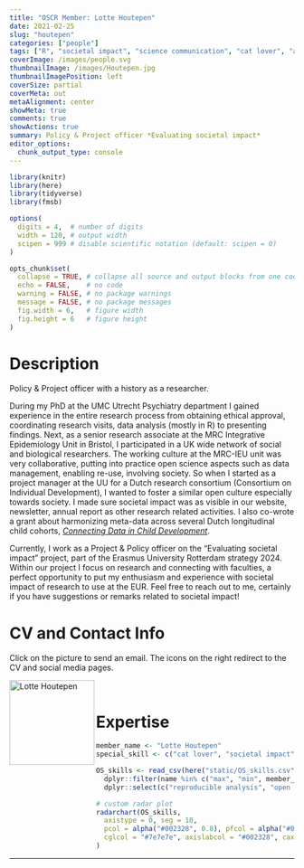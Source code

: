 ```yaml
---
title: "OSCR Member: Lotte Houtepen"
date: 2021-02-25
slug: "houtepen"
categories: ["people"]
tags: ["R", "societal impact", "science communication", "cat lover", "academic-affairs"] # top 3 categories + unique + school
coverImage: /images/people.svg
thumbnailImage: /images/Houtepen.jpg
thumbnailImagePosition: left
coverSize: partial
coverMeta: out
metaAlignment: center
showMeta: true
comments: true
showActions: true
summary: Policy & Project officer *Evaluating societal impact*
editor_options: 
  chunk_output_type: console
---
```


```r

library(knitr)
library(here)
library(tidyverse)
library(fmsb)

options(
  digits = 4,  # number of digits
  width = 120, # output width
  scipen = 999 # disable scientific notation (default: scipen = 0)
)

opts_chunk$set(
  collapse = TRUE, # collapse all source and output blocks from one code chunk into a single block
  echo = FALSE,    # no code
  warning = FALSE, # no package warnings
  message = FALSE, # no package messages
  fig.width = 6,   # figure width
  fig.height = 6   # figure height
)

```

# Description

Policy & Project officer with a history as a researcher.
 
During my PhD at the UMC Utrecht Psychiatry department I  gained experience in the entire research process from obtaining ethical approval, coordinating research visits, data analysis (mostly in R) to presenting findings. Next, as a senior research associate at the MRC Integrative Epidemiology Unit in Bristol, I participated in a UK wide network of social and biological researchers. The working culture at the MRC-IEU unit was very collaborative, putting into practice open science aspects such as data management, enabling re-use, involving society. So when I started as a project manager at the UU for a Dutch research consortium (Consortium on Individual Development), I wanted to foster a similar open culture especially towards society. I made sure societal impact was as visible in our website, newsletter, annual report as other research related activities. I also co-wrote a grant about harmonizing meta-data across several Dutch longitudinal child cohorts, [*Connecting Data in Child Development*](https://www.uu.nl/en/news/grant-for-initiative-to-digitally-share-description-of-data-for-youth-research).

Currently, I work as a Project & Policy officer on the "Evaluating societal impact" project, part of the Erasmus University Rotterdam strategy 2024. Within our project I focus on research and connecting with faculties, a perfect opportunity to put my enthusiasm and experience with societal impact of research to use at the EUR. Feel free to reach out to me, certainly if you have suggestions or remarks related to societal impact!
 
# CV and Contact Info

Click on the picture to send an email. The icons on the right redirect to the CV and social media pages.

<!-- EMAIL -->
<p>
  <a href="mailto:houtepen@eur.nl">
  <img border="0" alt="Lotte Houtepen" src="/images/Houtepen.jpg" width="150" height="150" align="left">
  </a>
</p>

<!-- CV -->
<p align="center">
  <a href="https://www.linkedin.com/in/lotte-houtepen/" class="fa fa-file fa-2x" style="color:#00B969;">
  </a>
</p>

<!-- TWITTER -->
<p align="center">
  <a href="https://twitter.com/LHoutepen/" class="fa fa-twitter fa-2x">
  </a>
</p>

<!-- ORCID -->
<p align="center">
  <a href="https://orcid.org/0000-0003-1442-8852" class="ai ai-orcid fa-2x" style="color:#000000;">
  </a>
</p>

<BR>

# Expertise

```r

member_name <- "Lotte Houtepen"
special_skill <- c("cat lover", "societal impact", "science communication", "R")

OS_skills <- read_csv(here("static/OS_skills.csv")) %>%
  dplyr::filter(name %in% c("max", "min", member_name)) %>%
  dplyr::select(c("reproducible analysis", "open source software", all_of(special_skill), "data management", "open access", "data sharing"))

# custom radar plot
radarchart(OS_skills,
  axistype = 0, seg = 10,
  pcol = alpha("#002328", 0.8), pfcol = alpha("#00B969", 0.6), plwd = 4, centerzero = TRUE, # polygon
  cglcol = "#7e7e7e", axislabcol = "#002328", caxislabels = seq(0, 10, 2), cglwd = 0.8 # grid
)

```

***


